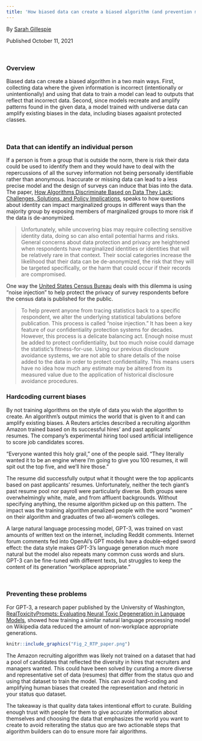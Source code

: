 ```yaml
---
title: 'How biased data can create a biased algorithm (and prevention methods)'
---
```

 By [Sarah Gillespie](https://www.linkedin.com/in/sarahg4567/)
 
 Published October 11, 2021
 
<br>


### Overview

Biased data can create a biased algorithm in a two main ways. First, collecting data where the given information is incorrect (intentionally or unintentionally) and using that data to train a model can lead to outputs that reflect that incorrect data. Second, since models recreate and amplify patterns found in the given data, a model trained with undiverse data can amplify existing biases in the data, including biases agaaisnt protected classes.

<br>

### Data that can identify an individual person

If a person is from a group that is outside the norm, there is risk their data could be used to identify them and they would have to deal with the repercussions of all the survey information not being personally identifiable rather than anonymous. Inaccurate or missing data can lead to a less precise model and the design of surveys can induce that bias into the data. The paper, [How Algorithms Discriminate Based on Data They Lack: Challenges, Solutions, and Policy Implications](https://www.jstor.org/stable/pdf/10.5325/jinfopoli.8.2018.0078.pdf), speaks to how questions about identity can impact marginalized groups in different ways than the majority group by exposing members of marginalized groups to more risk if the data is de-anonymized.

>Unfortunately, while uncovering bias may require collecting sensitive identity data, doing so can also entail potential harms and risks. General concerns about data protection and privacy are heightened when respondents have marginalized identities or identities that will be relatively rare in that context. Their social categories increase the likelihood that their data can be de-anonymized, the risk that they will be targeted specifically, or the harm that could occur if their records are compromised.

One way the [United States Census Bureau](https://www.census.gov/newsroom/blogs/research-matters/2018/08/protecting_the_confi0.html) deals with this dilemma is using “noise injection” to help protect the privacy of survey respondents before the census data is published for the public.

>To help prevent anyone from tracing statistics back to a specific respondent, we alter the underlying statistical tabulations before publication. This process is called “noise injection.” It has been a key feature of our confidentiality protection systems for decades. However, this process is a delicate balancing act. Enough noise must be added to protect confidentiality, but too much noise could damage the statistic’s fitness-for-use.
Using our previous disclosure avoidance systems, we are not able to share details of the noise added to the data in order to protect confidentiality. This means users have no idea how much any estimate may be altered from its measured value due to the application of historical disclosure avoidance procedures.

### Hardcoding current biases

By not training algorithms on the style of data you wish the algorithm to create. An algorithm’s output mimics the world that is given to it and can amplify existing biases. A Reuters articles described a recruiting algorithm Amazon trained based on its successful hires’ and past applicants’ resumes. The company’s experimental hiring tool used artificial intelligence to score  job candidates scores.

“Everyone wanted this holy grail,” one of the people said. “They literally wanted it to be an engine where I’m going to give you 100 resumes, it will spit out the top five, and we’ll hire those.”

The resume did successfully output what it thought were the top applicants based on past applicants’ resumes. Unfortunately, neither the tech giant’s past resume pool nor payroll were particularly diverse. Both groups were overwhelmingly white, male, and from affluent backgrounds. Without specifying anything, the resume algorithm picked up on this pattern. The impact was the training algorithm penalized people with the word “women” on their algorithm and graduates of two all-women’s colleges.

A large natural language processing model, GPT-3, was trained on vast amounts of  written text on the internet, including Reddit comments. Internet forum comments fed into OpenAI’s GPT models have a double-edged sword effect: the data style makes GPT-3’s language generation much more natural but the model also repeats many common cuss words and slurs. GPT-3 can be fine-tuned with different texts, but struggles to keep the content of its generation “workplace appropriate.” 


<br>


### Preventing these problems

For GPT-3, a research paper published by the University of Washington, [RealToxicityPrompts: Evaluating Neural Toxic Degeneration in Language Models](https://aclanthology.org/2020.findings-emnlp.301/), showed how training a similar natural language processing model on Wikipedia data reduced the amount of non-workplace appropriate generations. 
 
 
```r
knitr::include_graphics("Fig_2_RTP_paper.png")
```

The Amazon recruiting algorithm was likely not trained on a dataset that had a pool of candidates that reflected the diversity in hires that recruiters and managers wanted. This could have been solved by curating a more diverse and representative set of data (resumes) that differ from the status quo and using that dataset to train the model. This can avoid hard-coding and amplifying human biases that created the representation and rhetoric in your status quo dataset.

The takeaway is that quality data takes intentional effort to curate. Building enough trust with people for them to give accurate information about themselves and choosing the data that emphasizes the world you want to create to avoid reiterating the status quo are two actionable steps that algorithm builders can do to ensure more fair algorithms.
